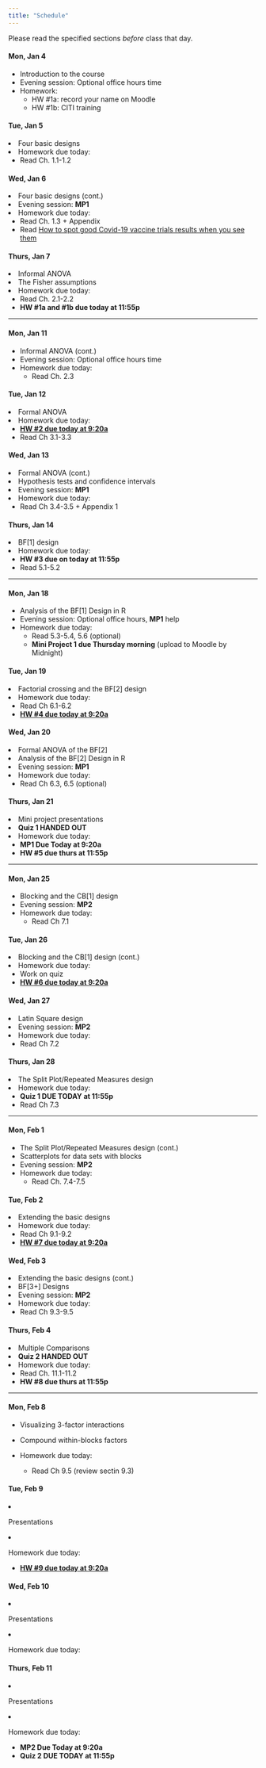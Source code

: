 ```yaml
---
title: "Schedule"
---
```


Please read the specified sections *before* class that day. 

<div class="past">
</div> <!--closing "past" div-->


<div class="row">
  <div class="col-md-3">
#### Mon, Jan 4
+ Introduction to the course
<!-- + [Short experiment](https://smithcollege.qualtrics.com/jfe/form/SV_71nqdhEpN8frd6B) -->
+ Evening session: Optional office hours time
+ Homework:
    + HW #1a: record your name on Moodle
    + HW #1b: CITI training
  </div>
  
  <div class="col-md-3">
#### Tue, Jan 5
+ Four basic designs
+ Homework due today:
    + Read Ch. 1.1-1.2
  </div>
  
  <div class="col-md-3">
#### Wed, Jan 6
+ Four basic designs (cont.)
+ Evening session: **MP1**
+ Homework due today:
    + Read Ch. 1.3 + Appendix
    + Read [How to spot good Covid-19 vaccine trials results when you see them](https://www.statnews.com/2020/11/10/spot-good-covid-19-vaccine-trials-results-when-you-see-them/)
  </div>
  
  <div class="col-md-3">
#### Thurs, Jan 7
+ Informal ANOVA
+ The Fisher assumptions
+ Homework due today:
    + Read Ch. 2.1-2.2
    + **HW #1a and #1b due today at 11:55p**
  </div>
</div>

***

<div class="row">
  <div class="col-md-3">
#### Mon, Jan 11
+ Informal ANOVA (cont.)
+ Evening session: Optional office hours time
+ Homework due today:
  + Read Ch. 2.3 
  </div>
  
  <div class="col-md-3">
#### Tue, Jan 12
+ Formal ANOVA 
+ Homework due today:
    + [**HW #2 due today at 9:20a**]()
    + Read Ch 3.1-3.3
  </div>
  
  <div class="col-md-3">
#### Wed, Jan 13
+ Formal ANOVA (cont.) 
+ Hypothesis tests and confidence intervals 
+ Evening session: **MP1**
+ Homework due today:
    + Read Ch 3.4-3.5 + Appendix 1
  </div>
  
  <div class="col-md-3">
#### Thurs, Jan 14
+ BF[1] design
+ Homework due today:
  + **HW #3 due on today at 11:55p**
  + Read 5.1-5.2
  </div>
</div>

***

<div class="row">
  <div class="col-md-3">
#### Mon, Jan 18
+ Analysis of the BF[1] Design in R
+ Evening session: Optional office hours, **MP1** help
+ Homework due today:
    + Read 5.3-5.4, 5.6 (optional)
    + **Mini Project 1 due Thursday morning** (upload to Moodle by Midnight)
  </div>
  
  <div class="col-md-3">
#### Tue, Jan 19
+ Factorial crossing and the BF[2] design
+ Homework due today:
    + Read Ch 6.1-6.2 
    + [**HW #4 due today at 9:20a**](labs/homework3.html)
    
  </div>
  
  <div class="col-md-3">
#### Wed, Jan 20
+ Formal ANOVA of the BF[2]
+ Analysis of the BF[2] Design in R
+ Evening session: **MP1**
+ Homework due today:
    + Read Ch 6.3, 6.5 (optional)
  </div>
  
  <div class="col-md-3">
#### Thurs, Jan 21
- Mini project presentations
+ **Quiz 1 HANDED OUT**
+ Homework due today:
    + **MP1 Due Today at 9:20a**
    + **HW #5 due thurs at 11:55p**
  </div>
</div>

***

<div class="row">
  <div class="col-md-3">
#### Mon, Jan 25
+ Blocking and the CB[1] design 
+ Evening session: **MP2**
+ Homework due today:
    + Read Ch 7.1
  </div>
  
  <div class="col-md-3">
#### Tue, Jan 26
+ Blocking and the CB[1] design (cont.)
+ Homework due today:
    + Work on quiz
    + [**HW #6 due today at 9:20a**](labs/homework5.html)
  </div>
  
  <div class="col-md-3">
#### Wed, Jan 27
+ Latin Square design
+ Evening session: **MP2**
+ Homework due today:
    + Read Ch 7.2
  </div>
  
  <div class="col-md-3">
#### Thurs, Jan 28
+ The Split Plot/Repeated Measures design
+ Homework due today:
    + **Quiz 1 DUE TODAY at 11:55p**
    + Read Ch 7.3
  </div>
</div>

***

<div class="row">
  <div class="col-md-3">
#### Mon, Feb 1
+ The Split Plot/Repeated Measures design (cont.)
+ Scatterplots for data sets with blocks 
+ Evening session: **MP2**
+ Homework due today:
    + Read Ch. 7.4-7.5
  </div>
  
  <div class="col-md-3">
#### Tue, Feb 2
+ Extending the basic designs
+ Homework due today:
    + Read Ch 9.1-9.2
    + [**HW #7 due today at 9:20a**](homework.html)
  </div>
  
  <div class="col-md-3">
#### Wed, Feb 3
+ Extending the basic designs (cont.)
+ BF[3+] Designs
+ Evening session: **MP2**
+ Homework due today:
    + Read Ch 9.3-9.5
  </div>
  
  <div class="col-md-3">
#### Thurs, Feb 4
+ Multiple Comparisons
+ **Quiz 2 HANDED OUT**
+ Homework due today:
    + Read Ch. 11.1-11.2
    + **HW #8 due thurs at 11:55p**
  </div>
</div>

***

<div class="row">
  <div class="col-md-3">
#### Mon, Feb 8
+ Visualizing 3-factor interactions
+ Compound within-blocks factors
+ Homework due today:
    + Read Ch 9.5 (review sectin 9.3)
  </div>
  
  <div class="col-md-3">
#### Tue, Feb 9
+ Presentations
+ Homework due today:
    + [**HW #9 due today at 9:20a**](labs/homework9.html)
  </div>
  
  <div class="col-md-3">
#### Wed, Feb 10
+ Presentations
+ Homework due today:
  </div>
  
  <div class="col-md-3">
#### Thurs, Feb 11
+ Presentations
+ Homework due today:
    + **MP2 Due Today at 9:20a**
    + **Quiz 2 DUE TODAY at 11:55p**

  </div>
</div>


    